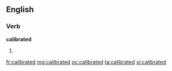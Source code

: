 ==English==

===Verb===
'''calibrated'''

# {{past of|[[calibrate]]}}

[[fr:calibrated]]
[[mg:calibrated]]
[[oc:calibrated]]
[[ta:calibrated]]
[[vi:calibrated]]